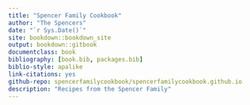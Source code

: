 ```yaml
--- 
title: "Spencer Family Cookbook"
author: "The Spencers"
date: "`r Sys.Date()`"
site: bookdown::bookdown_site
output: bookdown::gitbook
documentclass: book
bibliography: [book.bib, packages.bib]
biblio-style: apalike
link-citations: yes
github-repo: spencerfamilycookbook/spencerfamilycookbook.github.io
description: "Recipes from the Spencer Family"
---
```

